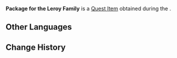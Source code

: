 {{Item Infobox
|id           = 120808
|image        = Item Package for the Leroy Family.png
|type         = Quest Items
|description  = The newspaper deliveryperson, Pip, has stuffed the papers that the Leroy family has not collected during this time into this package.
|source1      = [[Leroy: High Noon]]
}}
'''Package for the Leroy Family''' is a [[Quest Item]] obtained during the {{Quest|Leroy: High Noon}}.

==Other Languages==
{{Other Languages|default_hidden=1
|en      = Package for the Leroy Family
|zhs     = 勒鲁瓦家的包裹
|zhs_rm  = 
|zht     = 勒魯瓦家的包裹
|zht_rm  = 
|ja      = ルロワ家の小包
|ja_rm   = Rurou-ke no Kodzutsumi
|ko      = 르로아 일가의 소포
|ko_rm   = 
|es      = Paquete de la familia Leroy
|fr      = Paquet pour la famille Leroy
|ru      = Посылка для семьи Леруа
|th      = พัสดุของครอบครัว Leroy
|th_rm   = 
|vi      = Gói Hàng Của Nhà Leroy
|de      = Paket für die Leroy-Familie
|id      = Bungkusan Keluarga Leroy
|pt      = Pacote da Família Leroy
|tr      = Leroy Ailesine Paket
|it      = Pacchetto per la famiglia Leroy
}}

==Change History==
{{Change History|4.3}}
